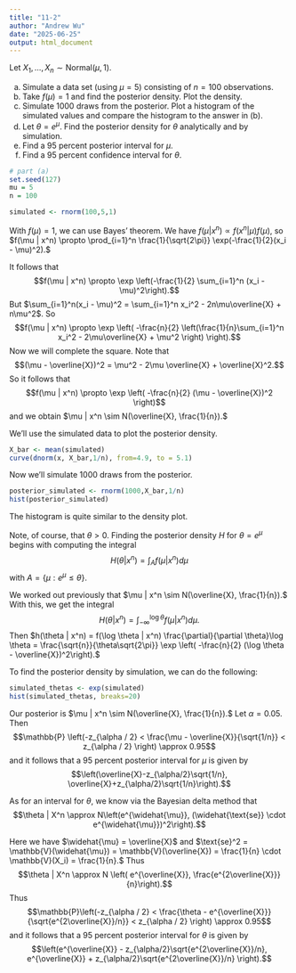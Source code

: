 ```yaml
---
title: "11-2"
author: "Andrew Wu"
date: "2025-06-25"
output: html_document
---
```


Let $X_1, \ldots , X_n \sim \text{Normal}(\mu, 1).$

(a) Simulate a data set (using $\mu = 5$) consisting of $n = 100$ observations.
(b) Take $f(\mu) = 1$ and find the posterior density. Plot the density.
(c) Simulate $1000$ draws from the posterior. Plot a histogram of the simulated values and compare the histogram to the answer in (b).
(d) Let $\theta = e^{\mu}$. Find the posterior density for $\theta$ analytically and by simulation.
(e) Find a $95$ percent posterior interval for $\mu$.
(f) Find a $95$ percent confidence interval for $\theta$.

```r
# part (a)
set.seed(127)
mu = 5
n = 100

simulated <- rnorm(100,5,1)
```

With $f(\mu) = 1$, we can use Bayes' theorem. We have $f(\mu | x^n) \propto f(x^n | \mu) f(\mu)$, so $f(\mu | x^n) \propto \prod_{i=1}^n \frac{1}{\sqrt{2\pi}} \exp(-\frac{1}{2}(x_i - \mu)^2).$

It follows that $$f(\mu | x^n) \propto \exp \left(-\frac{1}{2} \sum_{i=1}^n (x_i - \mu)^2\right).$$ But $\sum_{i=1}^n(x_i - \mu)^2 = \sum_{i=1}^n x_i^2 - 2n\mu\overline{X} + n\mu^2$. So $$f(\mu | x^n) \propto \exp \left( -\frac{n}{2} \left(\frac{1}{n}\sum_{i=1}^n x_i^2 - 2\mu\overline{X} + \mu^2 \right) \right).$$ Now we will complete the square. Note that $$(\mu - \overline{X})^2 = \mu^2 - 2\mu \overline{X} + \overline{X}^2.$$ So it follows that 
$$f(\mu | x^n) \propto \exp \left( -\frac{n}{2}  (\mu - \overline{X})^2 \right)$$
and we obtain $\mu | x^n \sim N(\overline{X}, \frac{1}{n}).$

We'll use the simulated data to plot the posterior density.

```r
X_bar <- mean(simulated)
curve(dnorm(x, X_bar,1/n), from=4.9, to = 5.1)
```

Now we'll simulate $1000$ draws from the posterior.

```r
posterior_simulated <- rnorm(1000,X_bar,1/n)
hist(posterior_simulated)
```
The histogram is quite similar to the density plot.

Note, of course, that $\theta > 0.$ Finding the posterior density $H$ for $\theta = e^\mu$ begins with computing the integral
$$H (\theta | x^n) = \int_A f(\mu | x^n) d\mu$$
with $A = \{ \mu : e^\mu \le \theta\}$.

We worked out previously that $\mu | x^n \sim N(\overline{X}, \frac{1}{n}).$ With this, we get the integral
$$H(\theta | x^n) = \int_{-\infty}^{\log \theta} f(\mu | x^n) d\mu.$$
Then $h(\theta | x^n) = f(\log \theta | x^n) \frac{\partial}{\partial \theta}\log \theta = \frac{\sqrt{n}}{\theta\sqrt{2\pi}} \exp \left( -\frac{n}{2} (\log \theta - \overline{X})^2\right).$

To find the posterior density by simulation, we can do the following:

```r
simulated_thetas <- exp(simulated)
hist(simulated_thetas, breaks=20)
```

Our posterior is $\mu | x^n \sim N(\overline{X}, \frac{1}{n}).$ Let $\alpha = 0.05$. Then 
$$\mathbb{P} \left(-z_{\alpha / 2} < \frac{\mu - \overline{X}}{\sqrt{1/n}} < z_{\alpha / 2} \right) \approx 0.95$$
and it follows that a $95$ percent posterior interval for $\mu$ is given by 
$$\left(\overline{X}-z_{\alpha/2}\sqrt{1/n}, \overline{X}+z_{\alpha/2}\sqrt{1/n}\right).$$

As for an interval for $\theta$, we know via the Bayesian delta method that $$\theta | X^n \approx N\left(e^{\widehat{\mu}}, (\widehat{\text{se}} \cdot e^{\widehat{\mu}})^2\right).$$

Here we have $\widehat{\mu} = \overline{X}$ and $\text{se}^2 = \mathbb{V}(\widehat{\mu}) = \mathbb{V}(\overline{X}) = \frac{1}{n} \cdot \mathbb{V}(X_i) = \frac{1}{n}.$ Thus
$$\theta | X^n \approx N \left( e^{\overline{X}}, \frac{e^{2\overline{X}}}{n}\right).$$
Thus 
$$\mathbb{P}\left(-z_{\alpha / 2} < \frac{\theta - e^{\overline{X}}}{\sqrt{e^{2\overline{X}}/n}} < z_{\alpha / 2} \right) \approx 0.95$$
and it follows that a $95$ percent posterior interval for $\theta$ is given by
$$\left(e^{\overline{X}} - z_{\alpha/2}\sqrt{e^{2\overline{X}}/n}, e^{\overline{X}} + z_{\alpha/2}\sqrt{e^{2\overline{X}}/n} \right).$$

